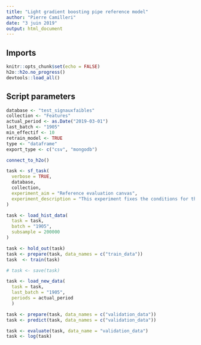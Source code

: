 ```yaml
---
title: "Light gradient boosting pipe reference model"
author: "Pierre Camilleri"
date: "3 juin 2019"
output: html_document
---
```


## Imports
```r
knitr::opts_chunk$set(echo = FALSE)
h2o::h2o.no_progress()
devtools::load_all()
```

## Script parameters
```r
database <- "test_signauxfaibles"
collection <- "Features"
actual_period <- as.Date("2019-03-01")
last_batch <- "1905"
min_effectif <- 10
retrain_model <- TRUE
type <- "dataframe"
export_type <- c("csv", "mongodb")
```

```r
connect_to_h2o()
```

```r
task <- sf_task(
  verbose = TRUE,
  database,
  collection,
  experiment_aim = "Reference evaluation canvas",
  experiment_description = "This experiment fixes the conditions for the evaluation of a new algorithm compared to former versions"
)
```

```r
task <- load_hist_data(
  task = task,
  batch = "1905",
  subsample = 200000
)
```

```r
task <- hold_out(task)
task <- prepare(task, data_names = c("train_data"))
task  <- train(task)
```

```r
# task <- save(task)
```

```r
task <- load_new_data(
  task = task,
  last_batch = "1905",
  periods = actual_period
  )
```

```r
task <- prepare(task, data_names = c("validation_data"))
task <- predict(task, data_names = c("validation_data"))
```

```r
task <- evaluate(task, data_name = "validation_data")
task <- log(task)
```
